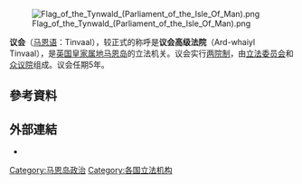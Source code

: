 [[File:Flag_of_the_Tynwald_(Parliament_of_the_Isle_Of_Man).png|thumb]]

'''议会'''（[[马恩语|马恩语]]：Tinvaal），较正式的称呼是'''议会高级法院'''（Ard-whaiyl Tinvaal），是[[英国|英国]][[皇家属地|皇家属地]][[马恩岛|马恩岛]]的立法机关。议会实行[[两院制|两院制]]，由[[立法委员会_(马恩岛)|立法委员会]]和[[众议院_(马恩岛)|众议院]]组成。议会任期5年。

==參考資料==
{{Reflist}}
==外部連結==
* {{Official website|www.tynwald.org.im}}

{{英國立法機關}}
{{欧洲题目|议会}}

[[Category:马恩岛政治|Category:马恩岛政治]]
[[Category:各国立法机构|Category:各国立法机构]]